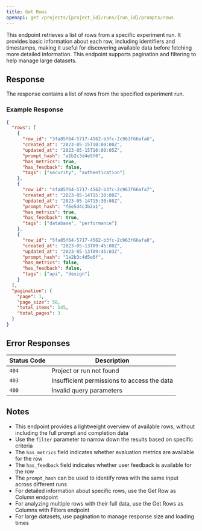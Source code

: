 ```yaml
---
title: Get Rows
openapi: get /projects/{project_id}/runs/{run_id}/prompts/rows
---
```


This endpoint retrieves a list of rows from a specific experiment run. It provides basic information about each row, including identifiers and timestamps, making it useful for discovering available data before fetching more detailed information. This endpoint supports pagination and filtering to help manage large datasets.

## Response

The response contains a list of rows from the specified experiment run.

### Example Response

```json
{
  "rows": [
    {
      "row_id": "3fa85f64-5717-4562-b3fc-2c963f66afa6",
      "created_at": "2023-05-15T10:00:00Z",
      "updated_at": "2023-05-15T10:00:05Z",
      "prompt_hash": "a1b2c3d4e5f6",
      "has_metrics": true,
      "has_feedback": false,
      "tags": ["security", "authentication"]
    },
    {
      "row_id": "4fa85f64-5717-4562-b3fc-2c963f66afa7",
      "created_at": "2023-05-14T15:30:00Z",
      "updated_at": "2023-05-14T15:30:08Z",
      "prompt_hash": "f6e5d4c3b2a1",
      "has_metrics": true,
      "has_feedback": true,
      "tags": ["database", "performance"]
    },
    {
      "row_id": "5fa85f64-5717-4562-b3fc-2c963f66afa8",
      "created_at": "2023-05-13T09:45:00Z",
      "updated_at": "2023-05-13T09:45:03Z",
      "prompt_hash": "1a2b3c4d5e6f",
      "has_metrics": false,
      "has_feedback": false,
      "tags": ["api", "design"]
    }
  ],
  "pagination": {
    "page": 1,
    "page_size": 50,
    "total_items": 145,
    "total_pages": 3
  }
}
```

## Error Responses

| Status Code | Description |
| ----------- | ----------- |
| `404` | Project or run not found |
| `403` | Insufficient permissions to access the data |
| `400` | Invalid query parameters |

## Notes

- This endpoint provides a lightweight overview of available rows, without including the full prompt and completion data
- Use the `filter` parameter to narrow down the results based on specific criteria
- The `has_metrics` field indicates whether evaluation metrics are available for the row
- The `has_feedback` field indicates whether user feedback is available for the row
- The `prompt_hash` can be used to identify rows with the same input across different runs
- For detailed information about specific rows, use the Get Row as Column endpoint
- For analyzing multiple rows with their full data, use the Get Rows as Columns with Filters endpoint
- For large datasets, use pagination to manage response size and loading times
